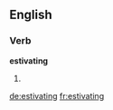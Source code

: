 ==English==

===Verb===
'''estivating'''

# {{present participle of|estivate}}

[[de:estivating]]
[[fr:estivating]]